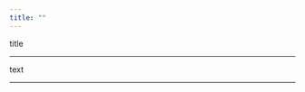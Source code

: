 ```yaml
---
title: ""
---
```


<span id="episode-title" data-episode="33"> title </span> 

<audio></audio><hr>

text

<audio></audio><hr>



